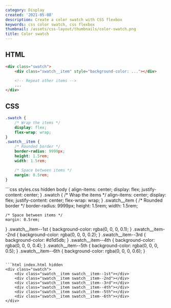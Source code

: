 ```yaml
---
category: Display
created: '2021-05-08'
description: Create a color swatch with CSS flexbox
keywords: css color swatch, css flexbox
thumbnail: /assets/css-layout/thumbnails/color-swatch.png
title: Color swatch
---
```


## HTML

```html index.html
<div class="swatch">
    <div class="swatch__item" style="background-color: ..."></div>

    <!-- Repeat other items -->
    ...
</div>
```

## CSS

```css styles.css
.swatch {
    /* Wrap the items */
    display: flex;
    flex-wrap: wrap;
}
.swatch__item {
    /* Rounded border */
    border-radius: 9999px;
    height: 1.5rem;
    width: 1.5rem;

    /* Space between items */
    margin: 0.5rem;
}
```

<Playground>
```css styles.css hidden
body {
    align-items: center;
    display: flex;
    justify-content: center;
}
.swatch {
    /* Wrap the items */
    align-items: center;
    display: flex;
    justify-content: center;
    flex-wrap: wrap;
}
.swatch__item {
    /* Rounded border */
    border-radius: 9999px;
    height: 1.5rem;
    width: 1.5rem;

    /* Space between items */
    margin: 0.5rem;
}
.swatch__item--1st {
    background-color: rgba(0, 0, 0, 0.1);
}
.swatch__item--2nd {
    background-color: rgba(0, 0, 0, 0.2);
}
.swatch__item--3rd {
    background-color: #d1d5db;
}
.swatch__item--4th {
    background-color: rgba(0, 0, 0, 0.4);
}
.swatch__item--5th {
    background-color: rgba(0, 0, 0, 0.5);
}
.swatch__item--6th {
    background-color: rgba(0, 0, 0, 0.6);
}
```

```html index.html hidden
<div class="swatch">
    <div class="swatch__item swatch__item--1st"></div>
    <div class="swatch__item swatch__item--2nd"></div>
    <div class="swatch__item swatch__item--3rd"></div>
    <div class="swatch__item swatch__item--4th"></div>
    <div class="swatch__item swatch__item--5th"></div>
    <div class="swatch__item swatch__item--6th"></div>
</div>
```
</Playground>
